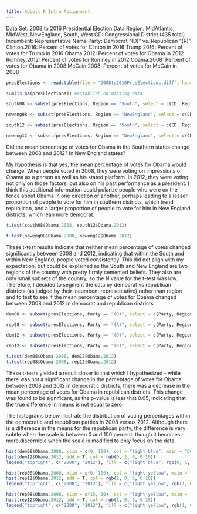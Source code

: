 ```yaml
---
title: Abbott R Intro Assignment
---
```


Data Set: 2008 to 2016 Presidential Election Data
  Region: MidAtlantic, MidWest, NewEngland, South, West
  CD: Congressional District (435 total)
  Incumbent: Representative Name
  Party: Democrat "(D)" vs. Republican "(R)"
  Clinton.2016: Percent of votes for Clinton in 2016
  Trump.2016: Percent of votes for Trump in 2016
  Obama.2012: Percent of votes for Obama in 2012
  Romney.2012: Percent of votes for Romney in 2012
  Obama.2008: Percent of votes for Obama in 2008
  McCain.2008: Percent of votes for McCain in 2008
  
```r

presElections <- read.table(file = "2008to2016PresElections.diff", header = TRUE, sep = ",", dec = ".")

sum(is.na(presElections)) #establish no missing data

south08 <- subset(presElections, Region == "South", select = c(CD, Region, Party, Obama.2008))

neweng08 <- subset(presElections, Region == "NewEngland", select = c(CD, Region, Party, Obama.2008))

south12 <- subset(presElections, Region == "South", select = c(CD, Region, Party, Obama.2012))

neweng12 <- subset(presElections, Region == "NewEngland", select = c(CD, Region, Party, Obama.2012))

```

Did the mean percentage of votes for Obama in the Southern states change between 2008 and 2012? In New England states?

My hypothesis is that yes, the mean percentage of votes for Obama would change. When people voted in 2008, they were voting on impressions of Obama as a person as well as his stated platform. In 2012, they were voting not only on those factors, but also on his past performance as a president. I think this additional information could polarize people who were on the fence about Obama in one direction or another, perhaps leading to a lesser proportion of people to vote for him in southern districts, which trend republican, and a larger proportion of people to vote for him in New England districts, which lean more democrat.

```r

t.test(south08$Obama.2008, south12$Obama.2012)

t.test(neweng08$Obama.2008, neweng12$Obama.2012)

```

These t-test results indicate that neither mean percentage of votes changed significantly between 2008 and 2012, indicating that within the South and within New England, people voted consistently. This did not align with my expectation, but could be explained as the South and New England are two regions of the country with pretty firmly cemented beliefs. They also are only small subsets of the country, so the N value for the t-test was low. Therefore, I decided to segment the data by democrat vs republican districts (as judged by their incumbent representative) rather than region and to test to see if the mean percentage of votes for Obama changed between 2008 and 2012 in democrat and republican districts

```r

dem08 <- subset(presElections, Party == "(D)", select = c(Party, Region, Obama.2008))

rep08 <- subset(presElections, Party == "(R)", select = c(Party, Region, Obama.2008))

dem12 <- subset(presElections, Party == "(D)", select = c(Party, Region, Obama.2012))

rep12 <- subset(presElections, Party == "(R)", select = c(Party, Region, Obama.2012))

t.test(dem08$Obama.2008, dem12$Obama.2012)
t.test(rep08$Obama.2008, rep12$Obama.2012)

```

These t-tests yielded a result closer to that which I hypothesized - while there was not a significant change in the percentage of votes for Obama between 2008 and 2012 in democratic districts, there was a decrease in the mean percentage of votes for Obama in republican districts. This change was found to be significant, as the p-value is less that 0.05, indicating that the true difference in means is not equal to zero.

The histograms below illustrate the distribution of voting percentages within the democratic and republican parties in 2008 versus 2012. Although there is a difference in the means for the republican party, the difference is very subtle when the scale is between 0 and 100 percent, though it becomes more discernible when the scale is modified to only focus on the data.

```r

hist(dem08$Obama.2008, xlim = c(0, 100), col = "light blue", main = "Democratic Voting Patterns", xlab = "Percent of Votes for Obama", ylab = "Number of Districts")
hist(dem12$Obama.2012, add = T, col = rgb(0, 1, 0, 0.10))
legend("topright", c("2008", "2012"), fill = c("light blue", rgb(0, 1, 0, 0.10)))

hist(rep08$Obama.2008, xlim = c(0, 100), col = "light yellow", main = "Republican Voting Patterns", xlab = "Percent of Votes for Obama", ylab = "Number of Districts")
hist(rep12$Obama.2012, add = T, col = rgb(1, 0, 0, 0.10))
legend("topright", c("2008", "2012"), fill = c("light yellow", rgb(1, 0, 0, 0.1)))

hist(rep08$Obama.2008, xlim = c(15, 60), col = "light yellow", main = "Republican Voting Patterns", xlab = "Percent of Votes for Obama", ylab = "Number of Districts")
hist(rep12$Obama.2012, add = T, col = rgb(1, 0, 0, 0.10))
legend("topright", c("2008", "2012"), fill = c("light yellow", rgb(1, 0, 0, 0.1)))

```